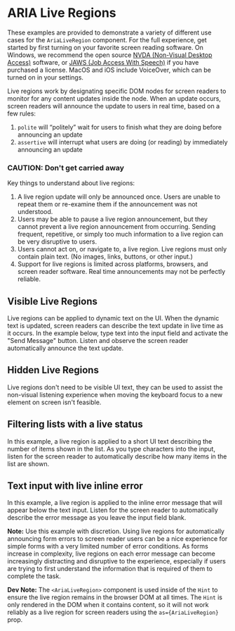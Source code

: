 
<Meta title="Examples/AriaLiveRegion" component={AriaLiveRegion} />

# ARIA Live Regions

These examples are provided to demonstrate a variety of different use cases for the `AriaLiveRegion`
component. For the full experience, get started by first turning on your favorite screen reading
software. On Windows, we recommend the open source
[NVDA (Non-Visual Desktop Access)](https://www.nvaccess.org/download/) software, or
[JAWS (Job Access With Speech)](https://support.freedomscientific.com/Downloads/JAWS) if you have
purchased a license. MacOS and iOS include VoiceOver, which can be turned on in your settings.

Live regions work by designating specific DOM nodes for screen readers to monitor for any content
updates inside the node. When an update occurs, screen readers will announce the update to users in
real time, based on a few rules:

1. `polite` will “politely” wait for users to finish what they are doing before announcing an update
2. `assertive` will interrupt what users are doing (or reading) by immediately announcing an update

### CAUTION: Don't get carried away

Key things to understand about live regions:

1. A live region update will only be announced once. Users are unable to repeat them or re-examine
   them if the announcement was not understood.
2. Users may be able to pause a live region announcement, but they cannot prevent a live region
   announcement from occurring. Sending frequent, repetitive, or simply too much information to a
   live region can be very disruptive to users.
3. Users cannot act on, or navigate to, a live region. Live regions must only contain plain text.
   (No images, links, buttons, or other input.)
4. Support for live regions is limited across platforms, browsers, and screen reader software. Real
   time announcements may not be perfectly reliable.

## Visible Live Regions

Live regions can be applied to dynamic text on the UI. When the dynamic text is updated, screen
readers can describe the text update in live time as it occurs. In the example below, type text into
the input field and activate the "Send Message" button. Listen and observe the screen reader
automatically announce the text update.

<ExampleCodeBlock code={VisibleLiveRegion} />

## Hidden Live Regions

Live regions don't need to be visible UI text, they can be used to assist the non-visual listening
experience when moving the keyboard focus to a new element on screen isn't feasible.

<ExampleCodeBlock code={HiddenLiveRegion} />

## Filtering lists with a live status

In this example, a live region is applied to a short UI text describing the number of items shown in
the list. As you type characters into the input, listen for the screen reader to automatically
describe how many items in the list are shown.

<ExampleCodeBlock code={FilterListWithLiveStatus} />

## Text input with live inline error

In this example, a live region is applied to the inline error message that will appear below the
text input. Listen for the screen reader to automatically describe the error message as you leave
the input field blank.

**Note:** Use this example with discretion. Using live regions for automatically announcing form
errors to screen reader users can be a nice experience for simple forms with a very limited number
of error conditions. As forms increase in complexity, live regions on each error message can become
increasingly distracting and disruptive to the experience, especially if users are trying to first
understand the information that is required of them to complete the task.

**Dev Note:** The `<AriaLiveRegion>` component is used inside of the `Hint` to ensure the live
region remains in the browser DOM at all times. The `Hint` is only rendered in the DOM when it
contains content, so it will not work reliably as a live region for screen readers using the
`as={AriaLiveRegion}` prop.

<ExampleCodeBlock code={TextInputWithLiveError} />
